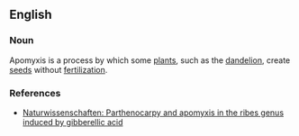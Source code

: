 ==English==

===Noun===

Apomyxis is a process by which some [[plant]]s, such as the [[dandelion]], create [[seed]]s without [[fertilization]].

===References===
*[http://www.springerlink.com/index/U814P48377U63V25.pdf Naturwissenschaften: Parthenocarpy and apomyxis in the ribes genus induced by gibberellic acid]